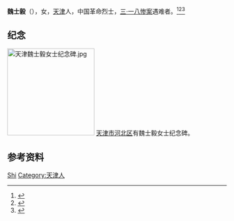 '''魏士毅'''（{{bd|1904年||1926年}}），女，[[天津|天津]]人，中国革命烈士，[[三·一八惨案|三·一八惨案]]遇难者。<ref>{{Cite book|title=华夏妇女名人词典|author=周行健主编|publisher=华夏出版社|year=1988|isbn=|location=北京|pages=}}</ref><ref>{{Cite book|title=古今中外女名人辞典|author=中国妇女管理干部学院编|publisher=中国广播电视出版社|year=1989|isbn=|location=北京|pages=}}</ref><ref>{{Cite book|title=中国妇女名人录|author=薛维维; 慕群|publisher=陕西人民出版社|year=1988|isbn=|location=西安|pages=}}</ref>

== 纪念 ==
[[File:天津魏士毅女士纪念碑.jpg|200px]]
[[天津市|天津市]][[河北区|河北区]]有魏士毅女士纪念碑。

== 参考资料 ==
{{reflist}}

{{中国人物小作品}}

{{Authority control}}
{{DEFAULTSORT:Wei魏}}
[[Category:魏姓|Shi]]
[[Category:天津人|Category:天津人]]